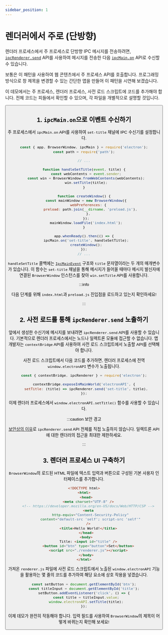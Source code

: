 ```yaml
---
sidebar_position: 1
---
```



# 렌더러에서 주로 (단방향)

렌더러 프로세스에서 주 프로세스로 단방향 IPC 메시지를 전송하려면, [`ipcRenderer.send`](https://www.electronjs.org/docs/latest/api/ipc-renderer) API를 사용하여 메시지를 전송한 다음 [`ipcMain.on`](https://www.electronjs.org/docs/latest/api/ipc-main) API로 수신할 수 있습니다.

보통은 이 패턴을 사용하여 웹 콘텐츠에서 주 프로세스 API를 호출합니다. 프로그래밍 방식으로 창 제목을 변경할 수 있는 간단한 앱을 만들어 이 패턴을 시연해 보겠습니다.

이 데모에서는 주 프로세스, 렌더러 프로세스, 사전 로드 스크립트에 코드를 추가해야 합니다. 전체 코드는 피들에서 확인할 수 있으며, 각 파일을 개별적으로 설명할 것입니다.

<Button href="https://fiddle.electronjs.org/launch?target=electron/v25.5.0/docs/fiddles/ipc/pattern-1" />

## 1. `ipcMain.on`으로 이벤트 수신하기

주 프로세스에서 `ipcMain.on` API를 사용하여 `set-title` 채널에 IPC 수신기를 설정합니다.

```javascript title="main.js (주 프로세스)" {5-9,21}
const { app, BrowserWindow, ipcMain } = require('electron');
const path = require('path');

// ...

function handleSetTitle(event, title) {
  const webContents = event.sender;
  const win = BrowserWindow.fromWebContents(webContents);
  win.setTitle(title);
}

function createWindow() {
  const mainWindow = new BrowserWindow({
    webPreferences: {
      preload: path.join(__dirname, 'preload.js'),
    },
  });
  mainWindow.loadFile('index.html');
}

app.whenReady().then(() => {
  ipcMain.on('set-title', handleSetTitle);
  createWindow();
});
// ...
```

`handleSetTitle` 콜백에는 [`IpcMainEvent`](https://www.electronjs.org/docs/latest/api/structures/ipc-main-event) 구조와 `title` 문자열이라는 두 개의 매개변수가 있습니다. 이 함수는 `set-title` 채널을 통해 메시지가 들어올 때마다 메시지 발신자에 연결된 `BrowserWindow` 인스턴스를 찾아 `win.setTitle` API를 사용합니다.

:::info

다음 단계를 위해 `index.html`과 `preload.js` 진입점을 로드하고 있는지 확인하세요!

:::

## 2. 사전 로드를 통해 `ipcRenderer.send` 노출하기

앞에서 생성한 수신기에 메시지를 보내려면 `ipcRenderer.send` API를 사용할 수 있습니다. 기본적으로 렌더러 프로세스에서는 노드나 일렉트론 모듈에 접근할 수 없습니다. 앱 개발자는 `contextBridge` API를 사용하여 사전 로드 스크립트에서 노출할 API를 선택해야 합니다.

사전 로드 스크립트에서 다음 코드를 추가하면, 렌더러 프로세스에 전역 `window.electronAPI` 변수가 노출됩니다.

```javascript title="preload.js (사전 로드 스크립트)"
const { contextBridge, ipcRenderer } = require('electron');

contextBridge.exposeInMainWorld('electronAPI', {
  setTitle: (title) => ipcRenderer.send('set-title', title),
});
```

이제 렌더러 프로세스에서 `window.electronAPI.setTitle()` 함수를 사용할 수 있습니다.

:::caution 보안 경고

[보안상의 이유](../context-isolation.md#보안-고려-사항)로 `ipcRenderer.send` API 전체를 직접 노출하지 않습니다. 일렉트론 API에 대한 렌더러의 접근을 최대한 제한하세요.

:::

## 3. 렌더러 프로세스 UI 구축하기

`BrowserWindow`의 로드된 HTML 파일에 텍스트 입력과 버튼으로 구성된 기본 사용자 인터페이스를 추가합니다.

```html title="index.html" {12-14}
<!DOCTYPE html>
<html>
  <head>
    <meta charset="UTF-8" />
    <!-- https://developer.mozilla.org/en-US/docs/Web/HTTP/CSP -->
    <meta
      http-equiv="Content-Security-Policy"
      content="default-src 'self'; script-src 'self'"
    />
    <title>Hello World!</title>
  </head>
  <body>
    Title: <input id="title" />
    <button id="btn" type="button">Set</button>
    <script src="./renderer.js"></script>
  </body>
</html>
```

가져온 `renderer.js` 파일에 사전 로드 스크립트에서 노출된 `window.electronAPI` 기능을 활용하는 몇 줄의 코드를 추가하여 해당 요소에 상호 작용을 넣겠습니다.

```javascript title="renderer.js (렌더러 프로세스)"
const setButton = document.getElementById('btn');
const titleInput = document.getElementById('title');
setButton.addEventListener('click', () => {
  const title = titleInput.value;
  window.electronAPI.setTitle(title);
});
```

이제 데모가 완전히 작동해야 합니다. 입력 필드를 사용하여 `BrowserWindow`의 제목이 어떻게 바뀌는지 확인해 보세요!
